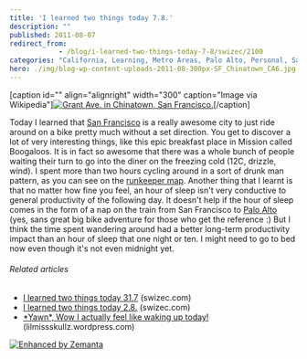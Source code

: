 ```yaml
---
title: 'I learned two things today 7.8.'
description: ""
published: 2011-08-07
redirect_from: 
            - /blog/i-learned-two-things-today-7-8/swizec/2100
categories: "California, Learning, Metro Areas, Palo Alto, Personal, San Francisco"
hero: ./img/blog-wp-content-uploads-2011-08-300px-SF_Chinatown_CA6.jpg
---
```

\[caption id=&quot;&quot; align=&quot;alignright&quot; width=&quot;300&quot; caption=&quot;Image via Wikipedia&quot;][![Grant Ave. in Chinatown, San Francisco.](./img/blog-wp-content-uploads-2011-08-300px-SF_Chinatown_CA6.jpg "Grant Ave. in Chinatown, San Francisco.")](http://commons.wikipedia.org/wiki/File:SF_Chinatown_CA.jpg)\[/caption]

Today I learned that [San Francisco](<http://maps.google.com/maps?ll=37.7793,-122.4192&amp;spn=0.1,0.1&amp;q=37.7793,-122.4192 (San%20Francisco)&amp;t=h> "San Francisco") is a really awesome city to just ride around on a bike pretty much without a set direction. You get to discover a lot of very interesting things, like this epic breakfast place in Mission called Boogaloos. It is in fact so awesome that there was a whole bunch of people waiting their turn to go into the diner on the freezing cold (12C, drizzle, wind). I spent more than two hours cycling around in a sort of drunk man pattern, as you can see on the [runkeeper map](http://runkeeper.com/user/swizec/activity/46686102). Another thing that I learnt is that no matter how fine you feel, an hour of sleep isn&#x27;t very conductive to general productivity of the following day. It doesn&#x27;t help if the hour of sleep comes in the form of a nap on the train from San Francisco to [Palo Alto](<http://maps.google.com/maps?ll=37.4291666667,-122.138055556&amp;spn=0.1,0.1&amp;q=37.4291666667,-122.138055556 (Palo%20Alto%2C%20California)&amp;t=h> "Palo Alto, California") (yes, sans great big bike adventure for those who get the reference :) But I think the time spent wandering around had a better long-term productivity impact than an hour of sleep that one night or ten. I might need to go to bed now even though it&#x27;s not even midnight yet.

###### Related articles

- [I learned two things today 31.7](http://swizec.com/blog/i-learned-two-things-today-31-7/swizec/2040) (swizec.com)
- [I learned two things today 2.8.](http://swizec.com/blog/i-learned-two-things-today-2-8/swizec/2059) (swizec.com)
- [\*Yawn\*, Wow I actually feel like waking up today!](http://lilmissskullz.wordpress.com/2011/08/03/yawn-wow-i-actually-feel-like-waking-up-today/) (lilmissskullz.wordpress.com)

[![Enhanced by Zemanta](http://img.zemanta.com/zemified_e.png?x-id=30895891-238b-4493-a965-31f342eed179)](http://www.zemanta.com/ "Enhanced by Zemanta")